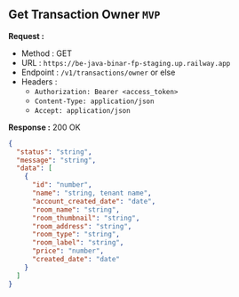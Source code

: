 
## Get Transaction Owner `MVP`

**Request :**

- Method : <Badge method="GET">GET</Badge>
- URL : `https://be-java-binar-fp-staging.up.railway.app`
- Endpoint : `/v1/transactions/owner` or else
- Headers :
  - `Authorization: Bearer <access_token>`
  - `Content-Type: application/json`
  - `Accept: application/json`

**Response :** <Badge outline variant="success">200 OK</Badge>

```json
{
  "status": "string",
  "message": "string",
  "data": [
    {
      "id": "number",
      "name": "string, tenant name",
      "account_created_date": "date",
      "room_name": "string",
      "room_thumbnail": "string",
      "room_address": "string",
      "room_type": "string",
      "room_label": "string",
      "price": "number",
      "created_date": "date"
    }
  ]
}
```
